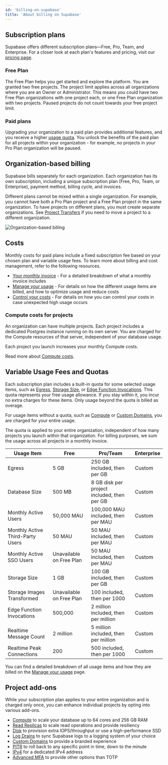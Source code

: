 ```yaml
---
id: 'billing-on-supabase'
title: 'About billing on Supabase'
---
```


## Subscription plans

Supabase offers different subscription plans—Free, Pro, Team, and Enterprise. For a closer look at each plan's features and pricing, visit our [pricing page](/pricing).

### Free Plan

The Free Plan helps you get started and explore the platform. You are granted two free projects. The project limit applies across all organizations where you are an Owner or Administrator. This means you could have two Free Plan organizations with one project each, or one Free Plan organization with two projects. Paused projects do not count towards your free project limit.

### Paid plans

Upgrading your organization to a paid plan provides additional features, and you receive a higher [usage quota](/docs/guides/platform/billing-on-supabase#variable-usage-fees-and-quotas). You unlock the benefits of the paid plan for all projects within your organization - for example, no projects in your Pro Plan organization will be paused.

## Organization-based billing

Supabase bills separately for each organization. Each organization has its own subscription, including a unique subscription plan (Free, Pro, Team, or Enterprise), payment method, billing cycle, and invoices.

Different plans cannot be mixed within a single organization. For example, you cannot have both a Pro Plan project and a Free Plan project in the same organization. To have projects on different plans, you must create separate organizations. See [Project Transfers](/docs/guides/platform/project-transfer) if you need to move a project to a different organization.

<div className="text-center">
  <Image
    alt="Organization-based billing"
    src={{
      light: '/docs/img/guides/platform/billing-overview--light.png',
      dark: '/docs/img/guides/platform/billing-overview.png',
    }}
    className="max-w-[600px] inline-block"
    zoomable
  />
</div>

## Costs

Monthly costs for paid plans include a fixed subscription fee based on your chosen plan and variable usage fees. To learn more about billing and cost management, refer to the following resources.

- [Your monthly invoice](/docs/guides/platform/your-monthly-invoice) - For a detailed breakdown of what a monthly invoice includes
- [Manage your usage](/docs/guides/platform/manage-your-usage) - For details on how the different usage items are billed, and how to optimize usage and reduce costs
- [Control your costs]() - For details on how you can control your costs in case unexpected high usage occurs

### Compute costs for projects

An organization can have multiple projects. Each project includes a dedicated Postgres instance running on its own server. You are charged for the Compute resources of that server, independent of your database usage.

<Admonition type="caution">

Each project you launch increases your monthly Compute costs.

</Admonition>

Read more about [Compute costs](/docs/guides/platform/manage-your-usage/compute).

## Variable Usage Fees and Quotas

Each subscription plan includes a built-in quota for some selected usage items, such as [Egress](/docs/guides/platform/manage-your-usage/egress), [Storage Size](/docs/guides/platform/manage-your-usage/storage-size), or [Edge Function Invocations](/docs/guides/platform/manage-your-usage/edge-function-invocations). This quota represents your free usage allowance. If you stay within it, you incur no extra charges for these items. Only usage beyond the quota is billed as overage.

For usage items without a quota, such as [Compute](/docs/guides/platform/manage-your-usage/compute) or [Custom Domains](/docs/guides/platform/manage-your-usage/custom-domains), you are charged for your entire usage.

The quota is applied to your entire organization, independent of how many projects you launch within that organization. For billing purposes, we sum the usage across all projects in a monthly invoice.

| Usage Item                       | Free                     | Pro/Team                                                            | Enterprise |
| -------------------------------- | ------------------------ | ------------------------------------------------------------------- | ---------- |
| Egress                           | 5 GB                     | 250 GB included, then <Price price="0.09" /> per GB                 | Custom     |
| Database Size                    | 500 MB                   | 8 GB disk per project included, then <Price price="0.125" /> per GB | Custom     |
| Monthly Active Users             | 50,000 MAU               | 100,000 MAU included, then <Price price="0.00325" /> per MAU        | Custom     |
| Monthly Active Third-Party Users | 50 MAU                   | 50 MAU included, then <Price price="0.00325" /> per MAU             | Custom     |
| Monthly Active SSO Users         | Unavailable on Free Plan | 50 MAU included, then <Price price="0.015" /> per MAU               | Custom     |
| Storage Size                     | 1 GB                     | 100 GB included, then <Price price="0.021" /> per GB                | Custom     |
| Storage Images Transformed       | Unavailable on Free Plan | 100 included, then <Price price="5" /> per 1000                     | Custom     |
| Edge Function Invocations        | 500,000                  | 2 million included, then <Price price="2" /> per million            | Custom     |
| Realtime Message Count           | 2 million                | 5 million included, then <Price price="2.5" /> per million          | Custom     |
| Realtime Peak Connections        | 200                      | 500 included, then <Price price="10" /> per 1000                    | Custom     |

You can find a detailed breakdown of all usage items and how they are billed on the [Manage your usage](/docs/guides/platform/manage-your-usage) page.

## Project add-ons

While your subscription plan applies to your entire organization and is charged only once, you can enhance individual projects by opting into various add-ons.

- [Compute](/docs/guides/platform/compute-and-disk#compute) to scale your database up to 64 cores and 256 GB RAM
- [Read Replicas](/docs/guides/platform/read-replicas) to scale read operations and provide resiliency
- [Disk](/docs/guides/platform/compute-and-disk#disk) to provision extra IOPS/throughput or use a high-performance SSD
- [Log Drains](/docs/guides/telemetry/log-drains) to sync Supabase logs to a logging system of your choice
- [Custom Domains](/docs/guides/platform/custom-domains) to provide a branded experience
- [PITR](/docs/guides/platform/backups#point-in-time-recovery) to roll back to any specific point in time, down to the minute
- [IPv4](/docs/guides/platform/ipv4-address) for a dedicated IPv4 address
- [Advanced MFA](/docs/guides/auth/auth-mfa/phone) to provide other options than TOTP

